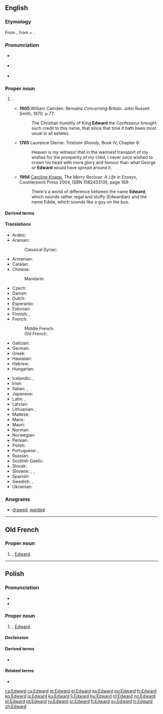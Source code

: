 ==English==
{{wikipedia}}

===Etymology===
From {{etyl|ang|en}} {{m|ang|Ēadweard}}, from {{m|ang|eād||rich}} + {{term|weard||guard|lang=ang}}.

===Pronunciation===
* {{a|RP}} {{IPA|/ˈɛdwəd/|lang=en}}
* {{a|US}} {{IPA|/ˈɛdwɚd/|lang=en}}
* {{hyphenation|Ed|ward|lang=en}}

===Proper noun===
{{en-proper noun}}

# {{given name|male|from=Old English}}.
#* '''1605''' William Camden: ''Remains Concerning Britain''. John Russell Smith, 1870. p.77:
#*: The Christian humility of King '''Edward''' the Confessour brought such credit to this name, that since that time it hath been most usual in all estates.
#* '''1765''' Laurence Sterne: ''Tristram Shandy'', Book IV, Chapter 8:
#*: Heaven is my witness! that in the warmest transport of my wishes for the prosperity of my child, I never once wished to crown his head with more glory and honour than what George or '''Edward''' would have spread around it.
#* '''1994''' [[w:Caroline Knapp|Caroline Knapp]], ''The Merry Recluse: A Life in Essays'', Counterpoint Press 2004, ISBN 1582433135, page 169:
#*: There's a world of difference between the name '''Edward''', which sounds rather regal and stuffy (Edwardian) and the name Eddie, which sounds like a guy on the bus.

====Derived terms====
{{der3|[[Ed]]
|[[Eddie]]
|[[Eddy]]
|[[Ned]]
|[[Ted]]
|[[Teddie]]
|[[Teddy]]}}

====Translations====
{{trans-top|male given name}}
* Arabic: {{t|ar|إِدْوَارْد|m}}
* Aramaic:
*: Classical Syriac: {{t|syc|ܐܕܘܪܕ|m|tr=ʔedwa:rd|sc=Syrc}}
* Armenian: {{t|hy|Էդվարդ}}
* Catalan: {{t|ca|Eduard}}
* Chinese:
*: Mandarin: {{t+check|cmn|愛德華|tr=Aidéhuá}}
* Czech: {{t|cs|Edvard|m}}
* Danish: {{t|da|Edvard}}
* Dutch: {{t+|nl|Edward}}
* Esperanto: {{t|eo|Eduardo}}
* Estonian: {{t|et|Eduard}}
* Finnish: {{t+|fi|Edvard}}, {{t+|fi|Eetu}}
* French: {{t+|fr|Édouard}}
*: Middle French: {{t|frm|Edouard}}
*: Old French: {{t|fro|Edward}}
* Galician: {{t|gl|Eduardo}}
* German: {{t+|de|Eduard}}
* Greek: {{t+|el|Εδουάρδος|m}}
* Hawaiian: {{t|haw|Ekewaka}}
* Hebrew: {{t|he|אדוארד|m|tr=edvard|sc=Hebr}}
* Hungarian: {{t+|hu|Edvárd}}
{{trans-mid}}
* Icelandic: {{t+|is|Eðvarð}}, {{t+|is|Játvarður|m}}
* Irish: {{t|ga|Éadbhard}}
* Italian: {{t+|it|Edoardo}}, {{t+|it|Eduardo}}
* Japanese: {{t|ja|エドワード|tr=Edowādo}}
* Latin: {{t|la|Eduardus}}, {{t|la|Edwardus|m}}
* Latvian: {{t|lv|Eduards}}
* Lithuanian: {{t+|lt|Eduardas}}, {{t+|lt|Edvardas}}
* Maltese: {{t|mt|Dwardu}}
* Manx: {{t|gv|Edard}}
* Maori: {{t|mi|Eruera}}
* Norman: {{t|nrf|Êdouard|m}}
* Norwegian: {{t+|no|Edvard}}
* Persian: {{t|fa|ادوارد|tr=Edvârd|sc=fa-Arab}}
* Polish: {{t+|pl|Edward|m-pr}}
* Portuguese: {{t+|pt|Eduardo}}, {{t+|pt|Duarte}}
* Russian: {{t+|ru|Э́дуард}}
* Scottish Gaelic: {{t|gd|Eideard}}
* Slovak: {{t|sk|Eduard}}
* Slovene: {{t+|sl|Édvard|m}}, {{t|sl|Édi|m}}, {{t|sl|Édo|m}}
* Spanish: {{t+|es|Eduardo}}
* Swedish: {{t+|sv|Edvard}}, {{t+|sv|Edward}}
* Ukrainian: {{t|uk|Едуард|tr=Edouard|sc=Cyrl}}
{{trans-bottom}}

===Anagrams===
* [[drawed#English|drawed]], [[warded#English|warded]]

----

==Old French==

===Proper noun===
{{fro-proper noun|m}}

# {{given name|male|lang=fro}}, [[#English|Edward]].

----

==Polish==

===Pronunciation===
* {{IPA|/ˈɛd̪vart̪/|lang=pl}}
* {{audio|Pl-Edward.ogg|Audio|lang=pl}}

===Proper noun===
{{head|pl|proper noun|g=m}}

# {{given name|male|lang=pl}}, [[#English|Edward]].

====Declension====
{{pl-decl-noun
|Edward|Edwardowie
|Edwarda|Edwardów
|Edwardowi|Edwardom
|Edwarda|Edwardów
|Edwardem|Edwardami
|Edwardzie|Edwardach
|Edwardzie|Edwardowie
}}

====Derived terms====
* {{l|pl|Edek}}

====Related terms====
* {{l|pl|Edwarda|g=f}}

[[ca:Edward]]
[[cs:Edward]]
[[et:Edward]]
[[el:Edward]]
[[es:Edward]]
[[eu:Edward]]
[[fr:Edward]]
[[ko:Edward]]
[[is:Edward]]
[[ku:Edward]]
[[li:Edward]]
[[hu:Edward]]
[[nl:Edward]]
[[no:Edward]]
[[pl:Edward]]
[[pt:Edward]]
[[ru:Edward]]
[[sr:Edward]]
[[fi:Edward]]
[[sv:Edward]]
[[tr:Edward]]
[[zh:Edward]]